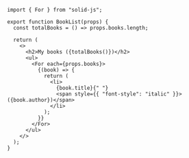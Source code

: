 ```tsx
import { For } from "solid-js";

export function BookList(props) {
  const totalBooks = () => props.books.length;

  return (
    <>
      <h2>My books ({totalBooks()})</h2>
      <ul>
        <For each={props.books}>
          {(book) => {
            return (
              <li>
                {book.title}{" "}
                <span style={{ "font-style": "italic" }}>({book.author})</span>
              </li>
            );
          }}
        </For>
      </ul>
    </>
  );
}
```
